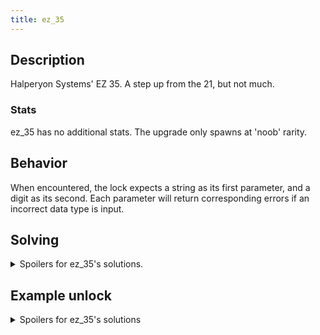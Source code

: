 ```yaml
---
title: ez_35
---
```


## Description

Halperyon Systems' EZ 35. A step up from the 21, but not much.

### Stats

ez_35 has no additional stats. The upgrade only spawns at 'noob' rarity.

## Behavior

When encountered, the lock expects a string as its first parameter, and a digit as its second. Each parameter will return corresponding errors if an incorrect data type is input.

## Solving

<details>
  <summary>Spoilers for ez_35's solutions.</summary>
  The first parameter's possible strings are, "open", "unlock", and "release". The
  second parameter is a single digit, input as a number, ranging from 0 to 9.
</details>

## Example unlock

<details>
<summary>Spoilers for ez_35's solutions</summary>
```
>>user.fakeloc123 \{ ez_35: "open", digit: 0 }
WARNING: BINMAT security shell inactive. Intelligent defense system offline.
LOCK_UNLOCKED
System <user> breached.
Connection terminated.
```
